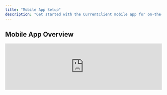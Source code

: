 ```yaml
---
title: "Mobile App Setup"
description: "Get started with the CurrentClient mobile app for on-the-go client communication"
---
```


## Mobile App Overview

<iframe 
  src="https://www.loom.com/embed/d9654fb2e6c648d9a744239043bcb97f" 
  width="100%" 
  height={400}
  frameBorder={0} 
  allowFullScreen
/>

**Duration:** 4 minutes

Get a complete overview of the CurrentClient mobile app, including navigation, key features, and how to manage your client communications on the go.

<Steps>
  <Step title="Download and Install">
    Download the CurrentClient app from your device's app store
  </Step>
  <Step title="Login and Setup">
    Sign in with your account credentials and configure notifications
  </Step>
  <Step title="Explore Features">
    Navigate through contacts, inbox, and calling features
  </Step>
  <Step title="Customize Settings">
    Adjust app settings for your preferred workflow
  </Step>
</Steps>

<Info>
  **Mobile Features:** Make and receive calls, manage your inbox, access contacts, view conversation history, and add notes - all from your mobile device.
</Info>

## Mobile App Features

<CardGroup cols={2}>
  <Card title="Voice Calls" icon="phone">
    Make and receive business calls with full call management
  </Card>
  <Card title="Text Messaging" icon="message">
    Send and receive SMS messages through your business number
  </Card>
  <Card title="Contact Management" icon="address-book">
    Access and manage your complete contact database
  </Card>
  <Card title="Conversation History" icon="clock-rotate-left">
    View complete communication history with each contact
  </Card>
</CardGroup>

## App Installation Guide

### Download Locations
- **iOS:** Available on the Apple App Store
- **Android:** Available on Google Play Store
- **Requirements:** iOS 12+ or Android 8.0+
- **Storage:** Approximately 50MB of device storage

### Initial Setup Process

<Steps>
  <Step title="Account Verification">
    Enter your CurrentClient email and password
  </Step>
  <Step title="Phone Permissions">
    Grant necessary permissions for calling and notifications
  </Step>
  <Step title="Notification Setup">
    Configure push notification preferences
  </Step>
  <Step title="Contact Sync">
    Allow the app to sync with your CurrentClient contact database
  </Step>
</Steps>

## Mobile Optimization Tips

<CardGroup cols={2}>
  <Card title="Battery Management" icon="battery-full">
    Optimize your phone's battery settings to ensure CurrentClient stays active and receives calls properly
  </Card>
  <Card title="Network Performance" icon="wifi">
    Ensure you have a stable internet connection for the best call quality and app performance
  </Card>
  <Card title="Notification Settings" icon="bell">
    Configure notification preferences to stay informed without being overwhelmed
  </Card>
  <Card title="Quick Actions" icon="bolt">
    Learn gesture controls and shortcuts for faster mobile operation
  </Card>
</CardGroup>

## Permission Requirements

<Accordion title="Required Permissions">
  **Phone Permissions:**
  - Make and manage phone calls
  - Access to microphone for voice calls
  - Access to speaker and audio controls
  
  **Notification Permissions:**
  - Display incoming call notifications
  - Show message and activity alerts
  - Background app refresh capabilities
  
  **Contact Permissions:**
  - Sync with CurrentClient contact database
  - Access device contacts for integration (optional)
</Accordion>

<Accordion title="Optional Permissions">
  **Camera and Photos:**
  - Add photos to contact profiles
  - Share images in conversations
  
  **Location Services:**
  - Location-based features and analytics
  - Time zone detection for scheduling
</Accordion>

## Mobile vs Desktop Feature Comparison

| Feature | Mobile App | Desktop | Notes |
|---------|------------|---------|-------|
| Make Calls | ✅ | ✅ | Full calling functionality on both |
| Receive Calls | ✅ | ✅ | Push notifications on mobile |
| Inbox Management | ✅ | ✅ | Touch-optimized interface on mobile |
| Contact Management | ✅ | ✅ | Quick add/edit on mobile |
| Broadcasting | ⚠️ | ✅ | Limited broadcast features on mobile |
| Reporting | ⚠️ | ✅ | Basic reporting on mobile |
| Integrations | ⚠️ | ✅ | Basic sync features on mobile |

<Note>
  **Mobile First:** CurrentClient's mobile app is designed for essential communication tasks while on the go. For advanced features like detailed reporting and complex broadcast campaigns, use the desktop version.
</Note>

## Getting Started Checklist

<Steps>
  <Step title="Download App">
    Install CurrentClient from your device's app store
  </Step>
  <Step title="Complete Setup">
    Sign in and configure basic settings
  </Step>
  <Step title="Test Calling">
    Make a test call to verify audio quality
  </Step>
  <Step title="Configure Notifications">
    Set up alerts for incoming calls and messages
  </Step>
  <Step title="Sync Contacts">
    Ensure your contacts are available in the mobile app
  </Step>
  <Step title="Customize Interface">
    Adjust settings for your preferred mobile workflow
  </Step>
</Steps>

<Warning>
  **Important:** Make sure your mobile device allows CurrentClient to run in the background and send notifications for reliable call reception and message delivery.
</Warning>

<Tip>
  **Pro Tip:** Enable "Do Not Disturb" exceptions for CurrentClient to ensure you receive important business calls even when your phone is in silent mode.
</Tip>